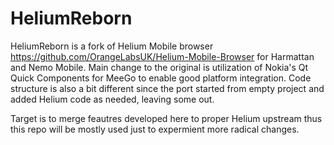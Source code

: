 = HeliumReborn =
HeliumReborn is a fork of Helium Mobile browser https://github.com/OrangeLabsUK/Helium-Mobile-Browser for Harmattan
and Nemo Mobile. Main change to the original is utilization of Nokia's Qt Quick Components for MeeGo to enable good 
platform integration. Code structure is also a bit different since the port started from empty project and added 
Helium code as needed, leaving some out.

Target is to merge feautres developed here to proper Helium upstream thus this repo will be mostly used just to expermient
more radical changes.

